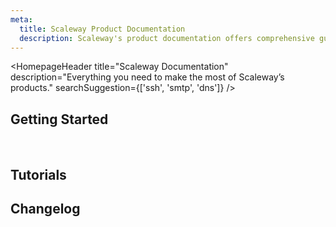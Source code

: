```yaml
---
meta:
  title: Scaleway Product Documentation
  description: Scaleway's product documentation offers comprehensive guides and resources for managing cloud services, including tutorials, API references, and troubleshooting tips.
---
```


<HomepageHeader
    title="Scaleway Documentation"
    description="Everything you need to make the most of Scaleway’s products."
    searchSuggestion={['ssh', 'smtp', 'dns']}
/>

## Getting Started

<Grid>
    <SummaryCard
        title="Quickstart"
        icon="rocket"
        description="Learn how to create, set up and use a Scaleway account in a few steps."
        label="View Quickstart"
        url="/console/account/quickstart/"
    />
    <SummaryCard
        title="Concepts"
        icon="info"
        description="Core concepts that give you a better understanding of Scaleway."
        label="View Concepts"
        url="/console/account/concepts/"
    />
    <SummaryCard
        title="How-tos"
        icon="help-circle-outline"
        description="Check our guides to creating, setting up and managing your Scaleway account."
        label="View How-tos"
        url="/console/account/how-to/"
    />
    <SummaryCard
        title="Additional content"
        icon="book-open-outline"
        description="Guides to understanding Scaleway quotas, product availability, and network."
        label="View Additional Content"
        url="/console/account/reference-content/"
    />
</Grid>

<br />

<ClickableBanner
    productLogo="cli"
    title="API Documentation"
    description="Discover our API and DevTools and check out integration tools for Scaleway products."
    url="https://www.scaleway.com/en/developers/"
    label="Go to API Documentation"
/>

## Tutorials

<Grid>
    <DefaultCard
        title="Deploying WordPress with LEMP on Ubuntu Bionic Beaver"
        url="/tutorials/wordpress-lemp-stack/"
        label="Read more"
    />
    <DefaultCard
        title="Deploying WordPress on Ubuntu Jammy Jellyfish (22.04 LTS) using LEMP"
        url="/tutorials/wordpress-lemp-stack-ubuntu-jammy-jellyfish-22-04/"
        label="Read more"
    />
    <DefaultCard
        title="Monitoring Instances with Zabbix on Ubuntu Jammy Jellyfish (22.04 LTS)"
        url="/tutorials/zabbix-monitoring/"
        label="Read more"
    />
    <DefaultCard
        title="Deploying a Zulip server"
        url="/tutorials/zulip/"
        label="Read more"
    />
</Grid>

## Changelog

<ChangelogList
    numberOfChanges={3}
/>
